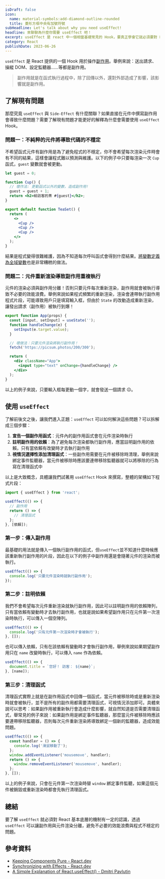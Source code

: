 ```yaml
---
isDraft: false
icon:
  name: material-symbols:add-diamond-outline-rounded
  title: 菱形方框中央有加號符號
subHeadline: Let's talk about why you need useEffect!
headline: 來聊聊為什麼你需要 useEffect 吧！
excerpt: useEffect 是 react 中一個相當基礎常見的 Hook，要真正學會它就必須要對 React 如何運作有基礎的認識才行，它是 React 提供的一個 Hook 用於操作副作用，舉例來說：送出請求、操縱 DOM、設定監聽器……等都是副作用。
category: React
publishDate: 2023-06-26
---
```


`useEffect` 是 React 提供的一個 Hook 用於操作[副作用](/post/why-pure-function/#%E4%BB%80%E9%BA%BC%E6%98%AF%E5%89%AF%E4%BD%9C%E7%94%A8)。舉例來說：送出請求、操縱 DOM、設定監聽器……等都是副作用。

> 副作用就是在函式執行過程中，除了回傳以外，還對外部造成了影響，該影響就是副作用。

## 了解現有問題

那麼究竟 `useEffect` 與 `Side-Effect` 有什麼關聯？如果直接在元件中撰寫副作用會導致什麼問題？需要了解現有問題才能更好的解釋為什麼會需要使用 `useEffect` Hook。

### 問題一：不純粹的元件將導致代碼的不穩定

不希望函式元件有副作用是為了避免程式的不穩定，你不會希望每次渲染元件時會有不同的結果，這樣會讓程式難以預測與維護。以下的例子中只要每渲染一次 `Cup` 函式，`guest` 變數就會被更動。

```jsx
let guest = 0;

function Cup() {
  // 壞作法: 更動函式以外的變數，造成副作用!
  guest = guest + 1;
  return <h2>給訪客的茶 #{guest}</h2>;
}

export default function TeaSet() {
  return (
    <>
      <Cup />
      <Cup />
      <Cup />
    </>
  );
}
```

結果是程式變得很難維護，因為不知道每次呼叫函式會得到什麼結果。[將變數定義為全域變數](/post/understanding-the-use-cases-of-useref/#%E6%96%B9%E6%B3%95%E4%B8%80%E5%AE%9A%E7%BE%A9%E8%AE%8A%E6%95%B8%E5%9C%A8%E5%85%83%E4%BB%B6%E5%A4%96)也是非常糟糕的做法。

### 問題二：元件重新渲染導致副作用重複執行

元件的渲染必須與副作用分離！否則只要元件每次重新渲染，副作用就會被執行導致不必要的效能浪費。舉例來說如果程式頻繁的重新渲染，渲染會連帶執行副作用程式片段，可能導致用戶只是填寫輸入框，但由於 `State` 的改動造成重新渲染，讓發出請求（副作用）被執行到爆！

```jsx
export function App(props) {
  const [input, setInput] = useState('');
  function handleChange(e) {
    setInput(e.target.value);
  }

  // 壞做法：只要元件渲染將執行副作用！
  fetch('https://picsum.photos/200/300');

  return (
    <div className="App">
      <input type="text" onChange={handleChange} />
    </div>
  );
}
```

以上的例子來說，只要輸入框每更動一個字，就會發送一個請求 ☹。

## 使用 `useEffect`

了解前後文之後，讓我們進入正題：`useEffect` 可以如何解決這些問題？可以拆解成三個步驟：

1. **宣告一個副作用函式**：元件內的副作用函式會在元件渲染時執行
2. **註明副作用的依賴**：為了避免每次渲染都執行副作用，應當註明副作用的依賴，只有當依賴有改變時才去執行副作用
3. **視情況選擇性添加清理函式**：一些副作用需要在元件被移除時清理，舉例來說綁定事件監聽器，當元件被移除時應該要連帶移除監聽器就可以將移除的行為寫在清理函式中

以上是大致概念，具體讓我們試著用 `useEffect` Hook 來撰寫，整體的架構如下程式片段：

```jsx
import { useEffect } from 'react';

useEffect(() => {
  // 副作用
  return () => {
    // 清理函式
  };
}, [依賴]);
```

### 第一步：傳入副作用

最基礎的用法就是傳入一個執行副作用的函式，但`useEffect`並不知道什麼時候應該重新執行副作用的片段，因此在以下的例子中副作用還是會隨著元件的渲染而被執行。

```jsx
useEffect(() => {
  console.log('只要元件渲染時就執行副作用');
});
```

### 第二步：註明依賴

我們不會希望每次元件重新渲染就執行副作用，因此可以註明副作用的依賴陣列，只有當依賴有變動時才去執行副作用，也就是說如果希望副作用只在元件第一次渲染時執行，可以傳入一個空陣列。

```jsx
useEffect(() => {
  console.log('只有元件第一次渲染時才會被執行');
}, []);
```

也可以傳入依賴，只有在該依賴有變動時才會執行副作用，舉例來說如果期望副作用只在 `name` 改變時執行，可以傳入 `name` 作為依賴。

```jsx
useEffect(() => {
  document.title = `您好！ 訪客： ${name}`;
}, [name]);
```

### 第三步：清理函式

清理函式實際上就是在副作用函式中回傳一個函式，當元件被移除時或是重新渲染時就會被執行，並不是所有的副作用都需要清理函式，可視情況添加即可。具體來說可以思考：如果副作用被重新執行會造成什麼影響，就自然知道是否需要清理函式，舉常見的例子來說：如果副作用是綁定事件監聽器，那麼當元件被移除時應該要連帶移除監聽器，否則每次元件重新渲染將導致綁定一個新的監聽器，造成效能問題。

```jsx
useEffect(() => {
  const handler = () => {
    console.log('滑鼠移動了');
  };
  window.addEventListener('mousemove', handler);
  return () => {
    window.removeEventListener('mousemove', handler);
  };
}, []);
```

以上的例子來說，只會在元件第一次渲染時替 `window` 綁定事件監聽，如果這個元件被銷毀或重新渲染時都會先執行清理函式。

## 總結

要了解 `useEffect` 就必須對 React 基本底層的機制有一定的認識，透過 `useEffect` 可以讓副作用與元件渲染分離，避免不必要的效能浪費與程式不穩定的問題。

## 參考資料

- [Keeping Components Pure - React.dev](https://react.dev/learn/keeping-components-pure)
- [Synchronizing with Effects - React.dev](https://react.dev/learn/synchronizing-with-effects)
- [A Simple Explanation of React.useEffect() - Dmitri Pavlutin](https://dmitripavlutin.com/react-useeffect-explanation/)
